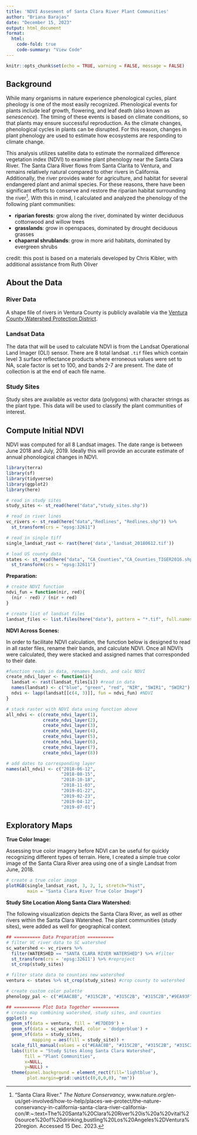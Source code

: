 ```yaml
---
title: 'NDVI Assesment of Santa Clara River Plant Communities'
author: "Briana Barajas"
date: "December 15, 2023"
output: html_document
format: 
  html:
    code-fold: true
    code-summary: "View Code"
---
```


```r
knitr::opts_chunk$set(echo = TRUE, warning = FALSE, message = FALSE)
```

## Background

While many organisms in nature experience phenological cycles, plant pheology is one of the most easily recognized. Phenological events for plants include leaf growth, flowering, and leaf death (also known as *senescence*). The timing of these events is based on climate conditions, so that plants may ensure successful reproduction. As the climate changes, phenological cycles in plants can be disrupted. For this reason, changes in plant phenology are used to estimate how ecosystems are responding to climate change.

This analysis utilizes satellite data to estimate the normalized difference vegetation index (NDVI) to examine plant phenology near the Santa Clara River. The Santa Clara River flows from Santa Clarita to Ventura, and remains relatively natural compared to other rivers in California. Additionally, the river provides water for agriculture, and habitat for several endangered plant and animal species. For these reasons, there have been significant efforts to conserve and restore the riparian habitat surrounding the river[^1]. With this in mind, I calculated and analyzed the phenology of the following plant communities:

[^1]: "Santa Clara River." *The Nature Conservancy*, www.nature.org/en-us/get-involved/how-to-help/places-we-protect/the-nature-conservancy-in-california-santa-clara-river-california-con/#:\~:text=The%20Santa%20Clara%20River%20is%20a%20vital%20source%20of%20drinking,bustling%20Los%20Angeles%2DVentura%20region. Accessed 15 Dec. 2023.

-   **riparian forests**: grow along the river, dominated by winter deciduous cottonwood and willow trees
-   **grasslands**: grow in openspaces, dominated by drought deciduous grasses
-   **chaparral shrublands**: grow in more arid habitats, dominated by evergreen shrubs

credit: this post is based on a materials developed by Chris Kibler, with additional assistance from Ruth Oliver

## About the Data

### River Data

A shape file of rivers in Ventura County is publicly available via the [Ventura County Watershed Protection District](https://ventura-county-watershed-protection-district-gis-data-vcwpd.hub.arcgis.com/search).

### Landsat Data

The data that will be used to calculate NDVI is from the Landsat Operational Land Imager (OLI) sensor. There are 8 total landsat `.tif` files which contain level 3 surface reflectance products where erroneous values were set to NA, scale factor is set to 100, and bands 2-7 are present. The date of collection is at the end of each file name.

### Study Sites

Study sites are available as vector data (polygons) with character strings as the plant type. This data will be used to classify the plant communities of interest.

## Compute Initial NDVI

NDVI was computed for all 8 Landsat images. The date range is between June 2018 and July, 2019. Ideally this will provide an accurate estimate of annual phonological changes in NDVI.

```r
library(terra)
library(sf)
library(tidyverse)
library(ggplot2)
library(here)
```

```r
# read in study sites
study_sites <- st_read(here("data","study_sites.shp"))

# read in river lines
vc_rivers <- st_read(here("data","Redlines", "Redlines.shp")) %>% 
  st_transform(crs = "epsg:32611")

# read in single tiff
single_landsat_rast <- rast(here('data','landsat_20180612.tif'))

# load US county data
states <- st_read(here("data", "CA_Counties","CA_Counties_TIGER2016.shp")) %>%
  st_transform(crs = "epsg:32611")
```

**Preparation:**

```r
# create NDVI function
ndvi_fun = function(nir, red){
  (nir - red) / (nir + red)
}

# create list of landsat files
landsat_files <- list.files(here("data"), pattern = "*.tif", full.names = TRUE)
```

**NDVI Across Scenes:**

In order to facilitate NDVI calculation, the function below is designed to read in all raster files, rename their bands, and calculate NDVI. Once all NDVI's were calculated, they were stacked and assigned names that corresponded to their date.

```r
#function reads in data, renames bands, and calc NDVI
create_ndvi_layer <- function(i){
  landsat <- rast(landsat_files[i]) #read in data 
  names(landsat) <- c("blue", "green", "red", "NIR", "SWIR1", "SWIR2") #rename bands
  ndvi <- lapp(landsat[[c(4, 3)]], fun = ndvi_fun) #NDVI
}

# stack raster with NDVI data using function above
all_ndvi <- c(create_ndvi_layer(1),
              create_ndvi_layer(2),
              create_ndvi_layer(3),
              create_ndvi_layer(4),
              create_ndvi_layer(5),
              create_ndvi_layer(6),
              create_ndvi_layer(7),
              create_ndvi_layer(8))

# add dates to corresponding layer
names(all_ndvi) <- c("2018-06-12",
                     "2018-08-15",
                     "2018-10-18",
                     "2018-11-03",
                     "2019-01-22",
                     "2019-02-23",
                     "2019-04-12",
                     "2019-07-01")
```

## Exploratory Maps

**True Color Image:**

Assessing true color imagery before NDVI can be useful for quickly recognizing different types of terrain. Here, I created a simple true color image of the Santa Clara River area using one of a single Landsat from June, 2018.

```r
# create a true color image
plotRGB(single_landsat_rast, 3, 2, 1, stretch="hist",
        main = "Santa Clara River True Color Image")
```

**Study Site Location Along Santa Clara Watershed:**

The following visualization depicts the Santa Clara River, as well as other rivers within the Santa Clara Watershed. The plant communities (study sites), were added as well for geographical context.

```r
## ========== Data Preparation ==========
# filter VC river data to SC watershed
sc_watershed <- vc_rivers %>% 
  filter(WATERSHED == "SANTA CLARA RIVER WATERSHED") %>% #filter
  st_transform(crs = 'epsg:32611') %>% #reproject
  st_crop(study_sites)

# filter state data to counties new watershed
ventura <- states %>% st_crop(study_sites) #crop county to watershed

# create custom color palette
phenology_pal <- c("#EAAC8B", "#315C2B", "#315C2B", "#315C2B","#9EA93F")

## ========== Plot Data Together ==========
# create map combining watershed, study sites, and counties
ggplot() +
  geom_sf(data = ventura, fill = '#E7DED9') +
  geom_sf(data = sc_watershed, color = 'dodgerblue') +
  geom_sf(data = study_sites,
          mapping = aes(fill = study_site)) +
  scale_fill_manual(values = c("#EAAC8B", "#315C2B", "#315C2B", "#315C2B","#9EA93F")) +
  labs(title = "Study Sites Along Santa Clara Watershed",
       fill = "Plant Communities",
       x=NULL,
       y=NULL) +
  theme(panel.background = element_rect(fill='lightblue'),
        plot.margin=grid::unit(c(0,0,0,0), "mm"))
```
